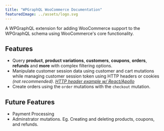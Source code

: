 ```yaml
---
title: "WPGraphQL WooCommerce Documentation"
featuredImage: ../assets/logo.svg
---
```


A WPGraphQL extension for adding WooCommerce support to the WPGraphQL schema using WooCommerce's core functionality.

## Features
- Query **product**, **product variations**, **customers**, **coupons**, **orders**, **refunds** and **more** with complex filtering options.
- Manipulate customer session data using customer and cart mutations while managing customer session token using HTTP headers or cookies *(not recommended)*. *[HTTP header example w/ React/Apollo](https://github.com/wp-graphql/wp-graphql-woocommerce/pull/88)*
- Create orders using the `order` mutations with the `checkout` mutation.

## Future Features
- Payment Processing
- Adminstrator mutations. Eg. Creating and deleting products, coupons, and refunds.
